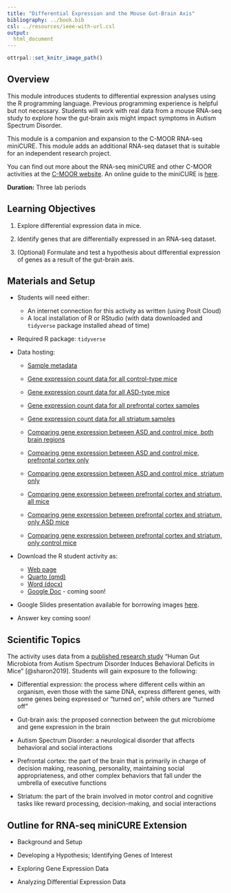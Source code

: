 ```yaml
---
title: "Differential Expression and the Mouse Gut-Brain Axis"
bibliography: ../book.bib
csl: ../resources/ieee-with-url.csl
output:
  html_document
---
```


```r
ottrpal::set_knitr_image_path()
```

## Overview

This module introduces students to differential expression analyses using the R programming language. Previous programming experience is helpful but not necessary. Students will work with real data from a mouse RNA-seq study to explore how the gut-brain axis might impact symptoms in Autism Spectrum Disorder.

This module is a companion and expansion to the C-MOOR RNA-seq miniCURE. This module adds an additional RNA-seq dataset that is suitable for an independent research project.

You can find out more about the RNA-seq miniCURE and other C-MOOR activities at the [C-MOOR website](https://www.c-moor.org/). An online guide to the miniCURE is [here](https://science.c-moor.org/miniCURE-RNA-seq/index.html).

**Duration:** Three lab periods

## Learning Objectives

1.  Explore differential expression data in mice.

2.  Identify genes that are differentially expressed in an RNA-seq dataset.

3. (Optional) Formulate and test a hypothesis about differential expression of genes as a result of the gut-brain axis.

## Materials and Setup

-   Students will need either:

    -   An internet connection for this activity as written (using Posit Cloud)
    -   A local installation of R or RStudio (with data downloaded and `tidyverse` package installed ahead of time)

-   Required R package: `tidyverse`
 
-   Data hosting:

    -   [Sample metadata](mouse_gutbrain_metadata.csv)

    -   [Gene expression count data for all control-type mice](https://genomicseducation.org/data/mouse_gutbrain_de_counts_controls.csv)
    -   [Gene expression count data for all ASD-type mice](https://genomicseducation.org/data/mouse_gutbrain_de_counts_asd.csv)
    -   [Gene expression count data for all prefrontal cortex samples](https://genomicseducation.org/data/mouse_gutbrain_de_counts_prefrontalcortex.csv)
    -   [Gene expression count data for all striatum samples](https://genomicseducation.org/data/mouse_gutbrain_de_counts_striatum.csv)

    -   [Comparing gene expression between ASD and control mice, both brain regions](https://genomicseducation.org/data/mouse_gutbrain_de_autismVcontrol.csv)
    -   [Comparing gene expression between ASD and control mice, prefrontal cortex only](https://genomicseducation.org/data/mouse_gutbrain_de_autismVcontrol_in_prefrontalcortex.csv)
     -   [Comparing gene expression between ASD and control mice, striatum only](https://genomicseducation.org/data/mouse_gutbrain_de_autismVcontrol_in_striatum.csv)
     -   [Comparing gene expression between prefrontal cortex and striatum, all mice](https://genomicseducation.org/data/mouse_gutbrain_de_tissuetype.csv)
     -   [Comparing gene expression between prefrontal cortex and striatum, only ASD mice](https://genomicseducation.org/data/mouse_gutbrain_de_tissuetype_in_ASDmice.csv)
     -   [Comparing gene expression between prefrontal cortex and striatum, only control mice](https://genomicseducation.org/data/mouse_gutbrain_de_tissuetype_in_controlmice.csv)



-   Download the R student activity as:

    -   [Web page](https://genomicseducation.org/module/mouse_gutbrain_de_miniCURE_guide.html)
    -   [Quarto (qmd)](https://github.com/fhdsl/GEMs/blob/main/module/mouse_gutbrain_de_miniCURE_guide.qmd)
    -   [Word (docx)](https://github.com/fhdsl/GEMs/raw/main/docs/docx/module/mouse_gutbrain_de_miniCURE_guide.docx)
    -   [Google Doc]() - coming soon!


-   Google Slides presentation available for borrowing images [here](https://docs.google.com/presentation/d/1vikcyml6uw-_DaC1yFpS-UWoWNEGxFukMB_eCi42BqY/edit?usp=sharing).

-   Answer key coming soon!

## Scientific Topics

The activity uses data from a [published research study](https://www.cell.com/cell/fulltext/S0092-8674(19)30502-1) "Human Gut Microbiota from Autism Spectrum Disorder Induces Behavioral Deficits in Mice" [@sharon2019]. Students will gain exposure to the following:

-   Differential expression: the process where different cells within an organism, even those with the same DNA, express different genes, with some genes being expressed or "turned on", while others are "turned off"

-   Gut-brain axis: the proposed connection between the gut microbiome and gene expression in the brain

-   Autism Spectrum Disorder: a neurological disorder that affects behavioral and social interactions

-   Prefrontal cortex: the part of the brain that is primarily in charge of decision making, reasoning, personality, maintaining social appropriateness, and other complex behaviors that fall under the umbrella of executive functions

-   Striatum: the part of the brain involved in motor control and cognitive tasks like reward processing, decision-making, and social interactions



## Outline for RNA-seq miniCURE Extension 

-   Background and Setup

-   Developing a Hypothesis; Identifying Genes of Interest

-   Exploring Gene Expression Data

-   Analyzing Differential Expression Data
